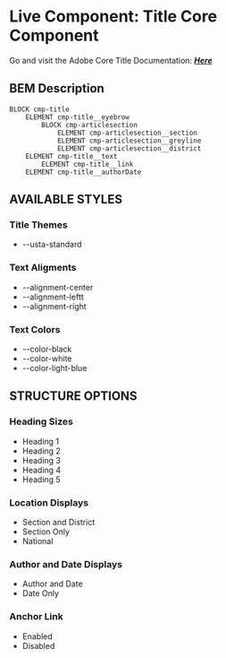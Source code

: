 # Live Component: Title Core Component

Go and visit the Adobe Core Title Documentation: [**_Here_**](https://github.com/adobe/aem-core-wcm-components/tree/master/content/src/content/jcr_root/apps/core/wcm/components/title/v2/title)

## BEM Description
```
BLOCK cmp-title
    ELEMENT cmp-title__eyebrow
        BLOCK cmp-articlesection
            ELEMENT cmp-articlesection__section
            ELEMENT cmp-articlesection__greyline
            ELEMENT cmp-articlesection__district
    ELEMENT cmp-title__text
        ELEMENT cmp-title__link
    ELEMENT cmp-title__authorDate
```

## AVAILABLE STYLES

### Title Themes
* --usta-standard

### Text Aligments
* --alignment-center
* --alignment-leftt
* --alignment-right

### Text Colors
* --color-black
* --color-white
* --color-light-blue

## STRUCTURE OPTIONS

### Heading Sizes
* Heading 1
* Heading 2
* Heading 3
* Heading 4
* Heading 5

### Location Displays
* Section and District
* Section Only
* National

### Author and Date Displays
* Author and Date
* Date Only

### Anchor Link
* Enabled
* Disabled